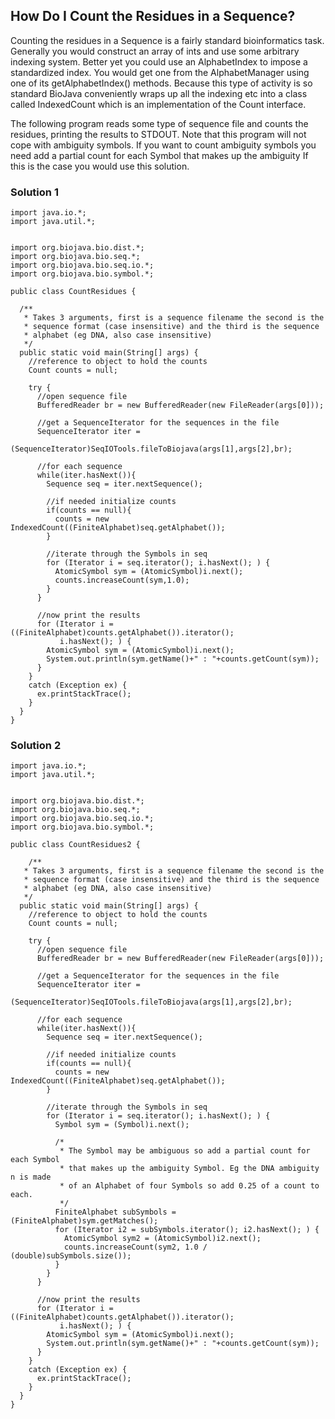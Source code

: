 == How Do I Count the Residues in a Sequence? ==

Counting the residues in a Sequence is a fairly standard bioinformatics task. Generally you would construct an array of ints and use some arbitrary indexing system. Better yet you could use an AlphabetIndex to impose a standardized index. You would get one from the AlphabetManager using one of its getAlphabetIndex() methods. Because this type of activity is so standard BioJava conveniently wraps up all the indexing etc into a class called IndexedCount which is an implementation of the Count interface.

The following program reads some type of sequence file and counts the residues, printing the results to STDOUT. Note that this program will not cope with ambiguity symbols. If you want to count ambiguity symbols you need add a partial count for each Symbol that makes up the ambiguity If this is the case you would use this solution.

=== Solution 1 ===

<pre>
import java.io.*;
import java.util.*;


import org.biojava.bio.dist.*;
import org.biojava.bio.seq.*;
import org.biojava.bio.seq.io.*;
import org.biojava.bio.symbol.*;

public class CountResidues {

  /**
   * Takes 3 arguments, first is a sequence filename the second is the
   * sequence format (case insensitive) and the third is the sequence
   * alphabet (eg DNA, also case insensitive)
   */
  public static void main(String[] args) {
    //reference to object to hold the counts
    Count counts = null;

    try {
      //open sequence file
      BufferedReader br = new BufferedReader(new FileReader(args[0]));

      //get a SequenceIterator for the sequences in the file
      SequenceIterator iter =
          (SequenceIterator)SeqIOTools.fileToBiojava(args[1],args[2],br);

      //for each sequence
      while(iter.hasNext()){
        Sequence seq = iter.nextSequence();

        //if needed initialize counts
        if(counts == null){
          counts = new IndexedCount((FiniteAlphabet)seq.getAlphabet());
        }

        //iterate through the Symbols in seq
        for (Iterator i = seq.iterator(); i.hasNext(); ) {
          AtomicSymbol sym = (AtomicSymbol)i.next();
          counts.increaseCount(sym,1.0);
        }
      }

      //now print the results
      for (Iterator i = ((FiniteAlphabet)counts.getAlphabet()).iterator();
           i.hasNext(); ) {
        AtomicSymbol sym = (AtomicSymbol)i.next();
        System.out.println(sym.getName()+" : "+counts.getCount(sym));
      }
    }
    catch (Exception ex) {
      ex.printStackTrace();
    }
  }
}
</pre>

=== Solution 2 ===

<pre>
import java.io.*;
import java.util.*;


import org.biojava.bio.dist.*;
import org.biojava.bio.seq.*;
import org.biojava.bio.seq.io.*;
import org.biojava.bio.symbol.*;

public class CountResidues2 {

    /**
   * Takes 3 arguments, first is a sequence filename the second is the
   * sequence format (case insensitive) and the third is the sequence
   * alphabet (eg DNA, also case insensitive)
   */
  public static void main(String[] args) {
    //reference to object to hold the counts
    Count counts = null;

    try {
      //open sequence file
      BufferedReader br = new BufferedReader(new FileReader(args[0]));

      //get a SequenceIterator for the sequences in the file
      SequenceIterator iter =
          (SequenceIterator)SeqIOTools.fileToBiojava(args[1],args[2],br);

      //for each sequence
      while(iter.hasNext()){
        Sequence seq = iter.nextSequence();

        //if needed initialize counts
        if(counts == null){
          counts = new IndexedCount((FiniteAlphabet)seq.getAlphabet());
        }

        //iterate through the Symbols in seq
        for (Iterator i = seq.iterator(); i.hasNext(); ) {
          Symbol sym = (Symbol)i.next();

          /*
           * The Symbol may be ambiguous so add a partial count for each Symbol
           * that makes up the ambiguity Symbol. Eg the DNA ambiguity n is made
           * of an Alphabet of four Symbols so add 0.25 of a count to each.
           */
          FiniteAlphabet subSymbols = (FiniteAlphabet)sym.getMatches();
          for (Iterator i2 = subSymbols.iterator(); i2.hasNext(); ) {
            AtomicSymbol sym2 = (AtomicSymbol)i2.next();
            counts.increaseCount(sym2, 1.0 / (double)subSymbols.size());
          }
        }
      }

      //now print the results
      for (Iterator i = ((FiniteAlphabet)counts.getAlphabet()).iterator();
           i.hasNext(); ) {
        AtomicSymbol sym = (AtomicSymbol)i.next();
        System.out.println(sym.getName()+" : "+counts.getCount(sym));
      }
    }
    catch (Exception ex) {
      ex.printStackTrace();
    }
  }
}
</pre>